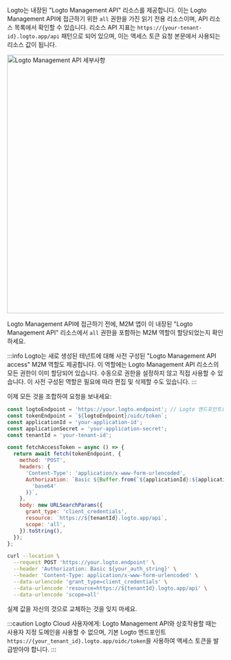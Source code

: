 

Logto는 내장된 "Logto Management API" 리소스를 제공합니다. 이는 Logto Management API에 접근하기 위한 `all` 권한을 가진 읽기 전용 리소스이며, API 리소스 목록에서 확인할 수 있습니다. 리소스 API 지표는 `https://{your-tenant-id}.logto.app/api` 패턴으로 되어 있으며, 이는 액세스 토큰 요청 본문에서 사용되는 리소스 값이 됩니다.

<img alt="Logto Management API 세부사항" src={LogtoManagementApiSrc} width="600px" />

Logto Management API에 접근하기 전에, M2M 앱이 이 내장된 "Logto Management API" 리소스에서 `all` 권한을 포함하는 M2M 역할이 할당되었는지 확인하세요.

:::info
Logto는 새로 생성된 테넌트에 대해 사전 구성된 "Logto Management API access" M2M 역할도 제공합니다. 이 역할에는 Logto Management API 리소스의 모든 권한이 이미 할당되어 있습니다. 수동으로 권한을 설정하지 않고 직접 사용할 수 있습니다. 이 사전 구성된 역할은 필요에 따라 편집 및 삭제할 수도 있습니다.
:::

이제 모든 것을 조합하여 요청을 보내세요:

<Tabs>

<TabItem value="Node.js" label="Node.js">

```js
const logtoEndpoint = 'https://your.logto.endpoint'; // Logto 엔드포인트로 교체하세요
const tokenEndpoint = `${logtoEndpoint}/oidc/token`;
const applicationId = 'your-application-id';
const applicationSecret = 'your-application-secret';
const tenantId = 'your-tenant-id';

const fetchAccessToken = async () => {
  return await fetch(tokenEndpoint, {
    method: 'POST',
    headers: {
      'Content-Type': 'application/x-www-form-urlencoded',
      Authorization: `Basic ${Buffer.from(`${applicationId}:${applicationSecret}`).toString(
        'base64'
      )}`,
    },
    body: new URLSearchParams({
      grant_type: 'client_credentials',
      resource: `https://${tenantId}.logto.app/api`,
      scope: 'all',
    }).toString(),
  });
};
```

</TabItem>

<TabItem value="cURL" label="cURL">

```bash
curl --location \
  --request POST 'https://your.logto.endpoint' \
  --header 'Authorization: Basic ${your_auth_string}' \
  --header 'Content-Type: application/x-www-form-urlencoded' \
  --data-urlencode 'grant_type=client_credentials' \
  --data-urlencode 'resource=https://${tenantId}.logto.app/api' \
  --data-urlencode 'scope=all'
```

실제 값을 자신의 것으로 교체하는 것을 잊지 마세요.

</TabItem>

</Tabs>

:::caution
Logto Cloud 사용자에게: Logto Management API와 상호작용할 때는 사용자 지정 도메인을 사용할 수 없으며, 기본 Logto 엔드포인트 `https://{your_tenant_id}.logto.app/oidc/token`을 사용하여 액세스 토큰을 발급받아야 합니다.
:::
